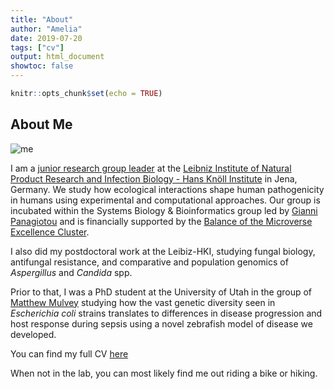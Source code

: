 ```yaml
---
title: "About"
author: "Amelia"
date: 2019-07-20
tags: ["cv"]
output: html_document
showtoc: false
---
```


```r
knitr::opts_chunk$set(echo = TRUE)
```

## About Me
![me](/top/about_files/hello-world.jpeg)\

I am a [junior research group leader](https://barber-lab.com) at the [Leibniz Institute of Natural Product Research and Infection Biology - Hans Knöll Institute](https://www.leibniz-hki.de/en/home.html) in Jena, Germany. We study how ecological interactions shape human pathogenicity in humans using experimental and computational approaches. Our group is incubated within the Systems Biology & Bioinformatics group led by [Gianni Panagiotou](https://www.leibniz-hki.de/en/systembiologie-und-bioinformatik.html) and is financially supported by the [Balance of the Microverse Excellence Cluster](https://www.microverse-cluster.de/en/). 

I also did my postdoctoral work at the Leibiz-HKI, studying fungal biology, antifungal resistance, and comparative and population genomics of *Aspergillus* and *Candida* spp.<br>

Prior to that, I was a PhD student at the University of Utah in the group of [Matthew Mulvey](https://www.bioscience.utah.edu/faculty/mulvey/mulvey.php) studying how the vast genetic diversity seen in *Escherichia coli* strains translates to differences in disease progression and host response during sepsis using a novel zebrafish model of disease we developed.<br>

You can find my full CV [here](https://ameliabarber.netlify.com/top/vitae/)<br>

When not in the lab, you can most likely find me out riding a bike or hiking.
<br><br>

